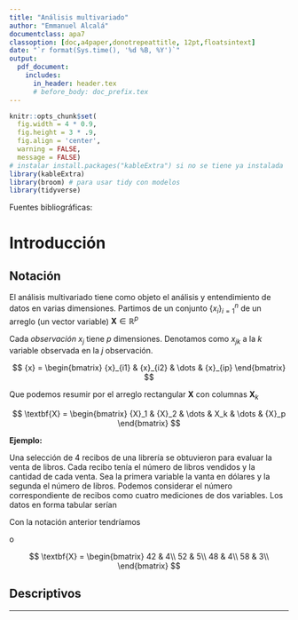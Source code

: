 ```yaml
---
title: "Análisis multivariado"
author: "Emmanuel Alcalá"
documentclass: apa7
classoption: [doc,a4paper,donotrepeattitle, 12pt,floatsintext]
date: "`r format(Sys.time(), '%d %B, %Y')`"
output:
  pdf_document:
    includes:
      in_header: header.tex
      # before_body: doc_prefix.tex
---
```


```r
knitr::opts_chunk$set(
  fig.width = 4 * 0.9,
  fig.height = 3 * .9,
  fig.align = 'center',
  warning = FALSE,
  message = FALSE)
# instalar install.packages("kableExtra") si no se tiene ya instalada
library(kableExtra)
library(broom) # para usar tidy con modelos
library(tidyverse)
```

Fuentes bibliográficas:

# Introducción
## Notación

El análisis multivariado tiene como objeto el análisis y entendimiento de datos en varias dimensiones. Partimos de un conjunto $\{ x_i\}_{i=1}^n$ de un arreglo (un vector variable) $\textbf{X} \in \mathbb{R}^p$

Cada *observación* $x_{j}$ tiene $p$ dimensiones. Denotamos como $x_{jk}$ a la $k$ variable observada en la $j$ observación.

$$
 {x} = \begin{bmatrix}
 {x}_{i1} & {x}_{i2}  & \dots  & {x}_{ip}
\end{bmatrix}
$$

\begin{center}
\begin{tabular}{c c c c c c c}
         & $X_1$    & $X_2$    & $\dots$ & $X_k$    & $\dots$ & $X_p$ \\
Obs 1    & $x_{11}$ & $x_{12}$ & $\dots$ & $x_{1k}$ & $\dots$ & $x_{1p}$ \\
Obs 2    & $x_{11}$ & $x_{12}$ & $\dots$ & $x_{1k}$ & $\dots$ & $x_{1p}$ \\
$\vdots$ & $\vdots$ & $\vdots$ & $\dots$ & $\vdots$ & $\dots$ & $\vdots$ \\
Obs j    & $x_{j1}$ & $x_{j2}$ & $\dots$ & $x_{jk}$ & $\dots$ & $x_{jp}$ \\
$\vdots$ & $\vdots$ & $\vdots$ & $\dots$ & $\vdots$ & $\dots$ & $\vdots$ \\
Obs n    & $x_{n1}$ & $x_{n2}$ & $\dots$ & $x_{nk}$ & $\dots$ & $x_{np}$
\end{tabular}
\end{center}


Que podemos resumir por el arreglo rectangular $\mathbf{X}$ con columnas $\mathbf{X}_k$

$$
  \textbf{X} = \begin{bmatrix}
    {X}_1 & {X}_2 & \dots & X_k & \dots & {X}_p
  \end{bmatrix}
$$

**Ejemplo: **

Una selección de 4 recibos de una librería se obtuvieron para evaluar la venta de libros. Cada recibo tenía el número de libros vendidos y la cantidad de cada venta. Sea la primera variable la vanta en dólares y la segunda el número de libros. Podemos considerar el número correspondiente de recibos como cuatro mediciones de dos variables. Los datos en forma tabular serían 

\begin{center}
  \begin{tabular}{c c c c c}
  \hline
  Variable 1 (dólares): & 42 & 52 & 48 & 58\\
  Variable 2 ($n$ libros): & 4 & 5 & 4 & 3\\
  \hline
  \end{tabular}
\end{center}

Con la notación anterior tendríamos

\begin{center}
  \begin{tabular}{c c c c c}
  \hline
  $x_{11} = 42$ & $x_{21} = 52$ & $x_{31} = 48$ & $x_{41} = 58$\\
  $x_{12} = 4$ & $x_{22} = 5$ & $x_{32} = 4$ & $x_{42} = 3$\\
  \hline
  \end{tabular}
\end{center}

o 

$$
  \textbf{X} = \begin{bmatrix}
    42 & 4\\
    52 & 5\\
    48 & 4\\
    58 & 3\\
  \end{bmatrix}
$$

## Descriptivos

****